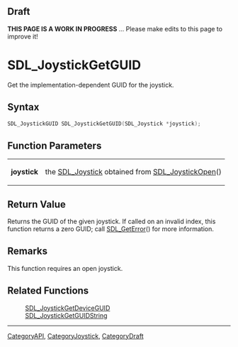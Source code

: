
== Draft ==


'''THIS PAGE IS A WORK IN PROGRESS''' ... Please make edits to this page to improve it!


= SDL_JoystickGetGUID =

Get the implementation-dependent GUID for the joystick.

== Syntax ==

<syntaxhighlight lang='c'>
SDL_JoystickGUID SDL_JoystickGetGUID(SDL_Joystick *joystick);
</syntaxhighlight>

== Function Parameters ==

{|
|'''joystick'''
|the [[SDL_Joystick]] obtained from [[SDL_JoystickOpen]]()
|}

== Return Value ==

Returns the GUID of the given joystick. If called on an invalid index, this
function returns a zero GUID; call [[SDL_GetError]]() for more information.



== Remarks ==

This function requires an open joystick.

== Related Functions ==

:[[SDL_JoystickGetDeviceGUID]]
:[[SDL_JoystickGetGUIDString]]

----
[[CategoryAPI]], [[CategoryJoystick]], [[CategoryDraft]]


